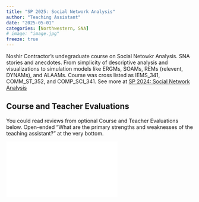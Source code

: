```yaml
---
title: "SP 2025: Social Network Analysis"
author: "Teaching Assistant"
date: "2025-05-01"
categories: [Northwestern, SNA]
# image: "image.jpg"
freeze: true
---
```


Noshir Contractor's undegraduate course on Social Netowkr Analysis. SNA stories and anecdotes. From simplicity of descriptive analysis and visualizations to simulation models like ERGMs, SOAMs, REMs (relevent, DYNAMs), and ALAAMs. Course was cross listed as IEMS_341, COMM_ST_352, and COMP_SCI_341. See more at [SP 2024: Social Network Analysis](SP2024_SNA.qmd)

## Course and Teacher Evaluations

You could read reviews from optional Course and Teacher Evaluations below. Open-ended “What are the primary strengths and weaknesses of the teaching assistant?” at the very bottom.

::: embed-container
<iframe src="CTEC-2025-SP-SNA.pdf" style="border: 0.5px">

</iframe>
:::
